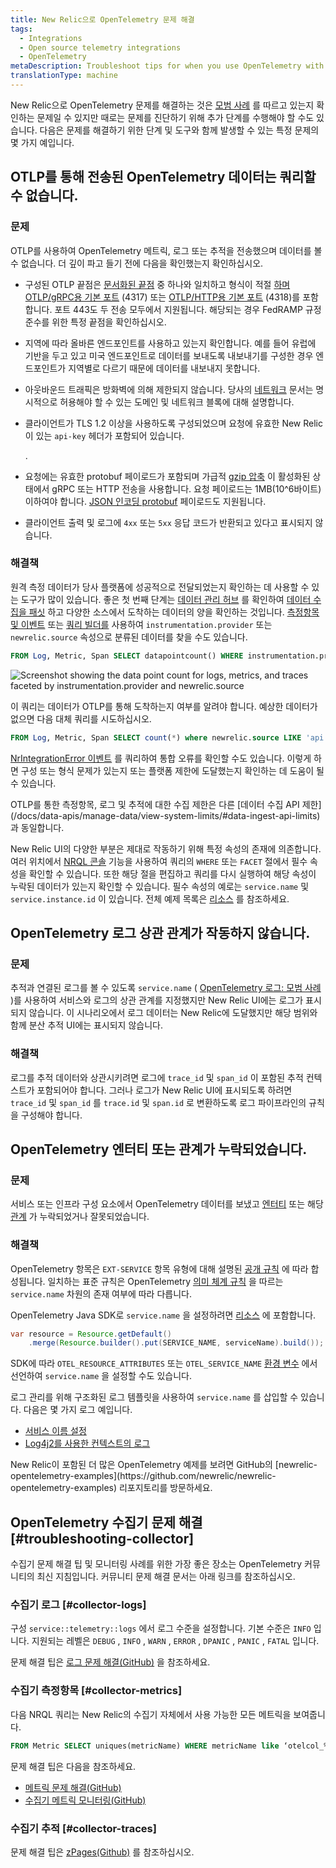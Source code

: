 ```yaml
---
title: New Relic으로 OpenTelemetry 문제 해결
tags:
  - Integrations
  - Open source telemetry integrations
  - OpenTelemetry
metaDescription: Troubleshoot tips for when you use OpenTelemetry with New Relic
translationType: machine
---
```



New Relic으로 OpenTelemetry 문제를 해결하는 것은 [모범 사례](/docs/more-integrations/open-source-telemetry-integrations/opentelemetry/opentelemetry-concepts) 를 따르고 있는지 확인하는 문제일 수 있지만 때로는 문제를 진단하기 위해 추가 단계를 수행해야 할 수도 있습니다. 다음은 문제를 해결하기 위한 단계 및 도구와 함께 발생할 수 있는 특정 문제의 몇 가지 예입니다.

## OTLP를 통해 전송된 OpenTelemetry 데이터는 쿼리할 수 없습니다.

### 문제

OTLP를 사용하여 OpenTelemetry 메트릭, 로그 또는 추적을 전송했으며 데이터를 볼 수 없습니다. 더 깊이 파고 들기 전에 다음을 확인했는지 확인하십시오.

* 구성된 OTLP 끝점은 [문서화된 끝점](/docs/more-integrations/open-source-telemetry-integrations/opentelemetry/opentelemetry-quick-start/#review-settings) 중 하나와 일치하고 형식이 적절 [하며 OTLP/gRPC용 기본 포트](https://github.com/open-telemetry/opentelemetry-specification/blob/v1.8.0/specification/protocol/otlp.md#otlpgrpc-default-port) (4317) 또는 [OTLP/HTTP용 기본 포트](https://github.com/open-telemetry/opentelemetry-specification/blob/v1.8.0/specification/protocol/otlp.md#otlphttp-default-port) (4318)를 포함합니다. 포트 443도 두 전송 모두에서 지원됩니다. 해당되는 경우 FedRAMP 규정 준수를 위한 특정 끝점을 확인하십시오.

* 지역에 따라 올바른 엔드포인트를 사용하고 있는지 확인합니다. 예를 들어 유럽에 기반을 두고 있고 미국 엔드포인트로 데이터를 보내도록 내보내기를 구성한 경우 엔드포인트가 지역별로 다르기 때문에 데이터를 내보내지 못합니다.

* 아웃바운드 트래픽은 방화벽에 의해 제한되지 않습니다. 당사의 [네트워크](/docs/using-new-relic/cross-product-functions/install-configure/networks/#opentelemetry) 문서는 명시적으로 허용해야 할 수 있는 도메인 및 네트워크 블록에 대해 설명합니다.

* 클라이언트가 TLS 1.2 이상을 사용하도록 구성되었으며 요청에 유효한 New Relic이 있는 `api-key` 헤더가 포함되어 있습니다.

  <InlinePopover type="licenseKey"/>

  .

* 요청에는 유효한 protobuf 페이로드가 포함되며 가급적 [gzip 압축](/docs/more-integrations/open-source-telemetry-integrations/opentelemetry/opentelemetry-concepts/#compression) 이 활성화된 상태에서 gRPC 또는 HTTP 전송을 사용합니다. 요청 페이로드는 1MB(10^6바이트) 이하여야 합니다. [JSON 인코딩 protobuf](https://github.com/open-telemetry/opentelemetry-specification/blob/v1.8.0/specification/protocol/otlp.md#otlphttp-connection) 페이로드도 지원됩니다.

* 클라이언트 출력 및 로그에 `4xx` 또는 `5xx` 응답 코드가 반환되고 있다고 표시되지 않습니다.

### 해결책

원격 측정 데이터가 당사 플랫폼에 성공적으로 전달되었는지 확인하는 데 사용할 수 있는 도구가 많이 있습니다. 좋은 첫 번째 단계는 [데이터 관리 허브](/docs/data-apis/manage-data/manage-your-data/) 를 확인하여 [데이터 수집을 패싯](/docs/data-apis/manage-data/manage-data-coming-new-relic/#facet-data-ingest) 하고 다양한 소스에서 도착하는 데이터의 양을 확인하는 것입니다. [측정항목 및 이벤트](/docs/query-your-data/explore-query-data/browse-data/introduction-data-explorer/#use-case-troubleshooting) 또는 [쿼리 빌더를](/docs/query-your-data/explore-query-data/query-builder/use-advanced-nrql-mode-query-data) 사용하여 `instrumentation.provider` 또는 `newrelic.source` 속성으로 분류된 데이터를 찾을 수도 있습니다.

```sql
FROM Log, Metric, Span SELECT datapointcount() WHERE instrumentation.provider = 'opentelemetry' FACET instrumentation.provider, newrelic.source
```

<img
  title="Screenshot showing the data point count for logs, metrics, and traces faceted by instrumentation.provider and newrelic.source"
  alt="Screenshot showing the data point count for logs, metrics, and traces faceted by instrumentation.provider and newrelic.source"
  src={moreintegrationsOtlpFacetQuery}
/>

이 쿼리는 데이터가 OTLP를 통해 도착하는지 여부를 알려야 합니다. 예상한 데이터가 없으면 다음 대체 쿼리를 시도하십시오.

```sql
FROM Log, Metric, Span SELECT count(*) where newrelic.source LIKE 'api.%.otlp'
```

[NrIntegrationError 이벤트](/docs/data-apis/manage-data/nrintegrationerror/) 를 쿼리하여 통합 오류를 확인할 수도 있습니다. 이렇게 하면 구성 또는 형식 문제가 있는지 또는 플랫폼 제한에 도달했는지 확인하는 데 도움이 될 수 있습니다.

<Callout variant="important">
  OTLP를 통한 측정항목, 로그 및 추적에 대한 수집 제한은 다른 [데이터 수집 API 제한](/docs/data-apis/manage-data/view-system-limits/#data-ingest-api-limits) 과 동일합니다.
</Callout>

New Relic UI의 다양한 부분은 제대로 작동하기 위해 특정 속성의 존재에 의존합니다. 여러 위치에서 [NRQL 콘솔](/docs/query-your-data/explore-query-data/query-builder/nrql-console/) 기능을 사용하여 쿼리의 `WHERE` 또는 `FACET` 절에서 필수 속성을 확인할 수 있습니다. 또한 해당 절을 편집하고 쿼리를 다시 실행하여 해당 속성이 누락된 데이터가 있는지 확인할 수 있습니다. 필수 속성의 예로는 `service.name` 및 `service.instance.id` 이 있습니다. 전체 예제 목록은 [리소스](/docs/more-integrations/open-source-telemetry-integrations/opentelemetry/opentelemetry-concepts/#resources) 를 참조하세요.

## OpenTelemetry 로그 상관 관계가 작동하지 않습니다.

### 문제

추적과 연결된 로그를 볼 수 있도록 `service.name` ( [OpenTelemetry 로그: 모범 사례](/docs/more-integrations/open-source-telemetry-integrations/opentelemetry/best-practices/opentelemetry-best-practices-logs) )를 사용하여 서비스와 로그의 상관 관계를 지정했지만 New Relic UI에는 로그가 표시되지 않습니다. 이 시나리오에서 로그 데이터는 New Relic에 도달했지만 해당 범위와 함께 분산 추적 UI에는 표시되지 않습니다.

### 해결책

로그를 추적 데이터와 상관시키려면 로그에 `trace_id` 및 `span_id` 이 포함된 추적 컨텍스트가 포함되어야 합니다. 그러나 로그가 New Relic UI에 표시되도록 하려면 `trace_id` 및 `span_id` 를 `trace.id` 및 `span.id` 로 변환하도록 로그 파이프라인의 규칙을 구성해야 합니다.

## OpenTelemetry 엔터티 또는 관계가 누락되었습니다.

### 문제

서비스 또는 인프라 구성 요소에서 OpenTelemetry 데이터를 보냈고 [엔터티](/docs/new-relic-one/use-new-relic-one/core-concepts/what-entity-new-relic/) 또는 해당 [관계](/docs/new-relic-one/use-new-relic-one/core-concepts/what-entity-new-relic/#related-entities) 가 누락되었거나 잘못되었습니다.

### 해결책

OpenTelemetry 항목은 `EXT-SERVICE` 항목 유형에 대해 설명된 [공개 규칙](https://github.com/newrelic/entity-definitions/blob/b8e75d839eed7859044a9bb601a62e5323107350/definitions/ext-service/definition.yml) 에 따라 합성됩니다. 일치하는 표준 규칙은 OpenTelemetry [의미 체계 규칙](https://github.com/open-telemetry/opentelemetry-specification/blob/527206ea49e384de957eda105d9425aa8fefca25/specification/overview.md#semantic-conventions) 을 따르는 `service.name` 차원의 존재 여부에 따라 다릅니다.

OpenTelemetry Java SDK로 `service.name` 을 설정하려면 [리소스](/docs/more-integrations/open-source-telemetry-integrations/opentelemetry/opentelemetry-concepts/#resources) 에 포함합니다.

```java
var resource = Resource.getDefault()
    .merge(Resource.builder().put(SERVICE_NAME, serviceName).build());
```

SDK에 따라 `OTEL_RESOURCE_ATTRIBUTES` 또는 `OTEL_SERVICE_NAME` [환경 변수](https://github.com/open-telemetry/opentelemetry-specification/blob/20c82de552d08428e8cadaaef3e6cb46812f7c00/specification/sdk-environment-variables.md#general-sdk-configuration) 에서 선언하여 `service.name` 을 설정할 수도 있습니다.

로그 관리를 위해 구조화된 로그 템플릿을 사용하여 `service.name` 를 삽입할 수 있습니다. 다음은 몇 가지 로그 예입니다.

* [서비스 이름 설정](https://github.com/newrelic/newrelic-opentelemetry-examples/blob/e28b30f621545c0b14189955bec850b25a7f3235/java/otlp-nr-mapping/testCases/log/kitchen-sink-log-proto.json#L48-L53)
* [Log4j2를 사용한 컨텍스트의 로그](https://github.com/newrelic/newrelic-opentelemetry-examples/tree/ab6f89ac97ffb26d8e66ae6a1200ac3607538bd2/java/logs-in-context-log4j2)

<Callout variant="tip">
  New Relic이 포함된 더 많은 OpenTelemetry 예제를 보려면 GitHub의 [newrelic-opentelemetry-examples](https://github.com/newrelic/newrelic-opentelemetry-examples) 리포지토리를 방문하세요.
</Callout>

## OpenTelemetry 수집기 문제 해결 [#troubleshooting-collector]

수집기 문제 해결 팁 및 모니터링 사례를 위한 가장 좋은 장소는 OpenTelemetry 커뮤니티의 최신 지침입니다. 커뮤니티 문제 해결 문서는 아래 링크를 참조하십시오.

### 수집기 로그 [#collector-logs]

구성 `service::telemetry::logs` 에서 로그 수준을 설정합니다. 기본 수준은 `INFO` 입니다. 지원되는 레벨은 `DEBUG` , `INFO` , `WARN` , `ERROR` , `DPANIC` , `PANIC` , `FATAL` 입니다.

문제 해결 팁은 [로그 문제 해결(GitHub)](https://github.com/open-telemetry/opentelemetry-collector/blob/main/docs/troubleshooting.md#logs) 을 참조하세요.

### 수집기 측정항목 [#collector-metrics]

다음 NRQL 쿼리는 New Relic의 수집기 자체에서 사용 가능한 모든 메트릭을 보여줍니다.

```sql
FROM Metric SELECT uniques(metricName) WHERE metricName like ‘otelcol_%’ LIMIT MAX
```

문제 해결 팁은 다음을 참조하세요.

* [메트릭 문제 해결(GitHub)](https://github.com/open-telemetry/opentelemetry-collector/blob/main/docs/troubleshooting.md#metrics)
* [수집기 메트릭 모니터링(GitHub)](https://github.com/open-telemetry/opentelemetry-collector/blob/main/docs/monitoring.md)

### 수집기 추적 [#collector-traces]

문제 해결 팁은 [zPages(Github)](https://github.com/open-telemetry/opentelemetry-collector/blob/main/docs/troubleshooting.md#zpages) 를 참조하십시오.